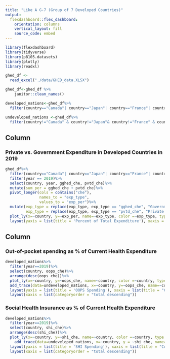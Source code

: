 ```yaml
---
title: "Like A G-7 (Group of 7 Developed Countries)"
output: 
  flexdashboard::flex_dashboard:
    orientation: columns
    vertical_layout: fill
    source_code: embed
---
```


```r
library(flexdashboard)
library(tidyverse)
library(p8105.datasets)
library(plotly)
library(readxl)
```

```r
ghed_df <- 
  read_excel("./data/GHED_data.XLSX")

ghed_df<-ghed_df %>% 
    janitor::clean_names() 

developed_nations<-ghed_df%>%
  filter(country=="Canada"| country=="Japan"| country=="France"| country=="Germany"| country=="Italy"| country=="United Kingdom"| country=="United States of America")

undeveloped_nations <-ghed_df%>%
  filter(country!="Canada" & country!="Japan"& country!="France" & country!="Germany"& country!="Italy"& country!="United Kingdom"& country!="United States of America", year == 2019)
```

Column {data-width=500}
-----------------------------------------------------------------------

### Private vs. Government Expenditure in Developed Countries in 2019
```r
ghed_df%>%
  filter(country=="Canada"| country=="Japan"| country=="France"| country=="Germany"| country=="Italy"| country=="United Kingdom"| country=="United States of America")%>%
  filter(year == 2019)%>%
  select(country, year, gghed_che, pvtd_che)%>%
  mutate(sum_per = gghed_che + pvtd_che)%>%
  pivot_longer(cols = contains("che"),
               names_to = "exp_type",
               values_to = "exp_per")%>%
  mutate(exp_type = replace(exp_type, exp_type == "gghed_che", "Government Expenditure"),
         exp_type = replace(exp_type, exp_type == "pvtd_che", "Private Expenditure"))%>%
  plot_ly(x=~country, y=~exp_per, name=~exp_type, color =~exp_type, type = 'bar', colors = "viridis")%>%
  layout(yaxis = list(title = 'Percent of Total Expenditure'), xaxis = list(title = "Country", categoryorder = "total descending"), barmode = 'stack', colors = "viridis")

```

Column {data-width=500}
-----------------------------------------------------------------------

### Out-of-pocket spending as % of Current Health Expenditure

```r
developed_nations%>%
  filter(year==2019)%>%
  select(country, oops_che)%>%
  arrange(desc(oops_che))%>%
  plot_ly(x=~country, y=~oops_che, name=~country, color =~country, type = 'bar', colors = "viridis")%>%
  add_trace(data=undeveloped_nations, x=~country, y=~oops_che, name=~country, color =~country, type = 'bar', colors = "viridis", visible="legendonly") %>% 
  layout(yaxis = list(title = 'OOPS Spending'), xaxis = list(title = "Country"), barmode = 'stack', colors = "viridis")%>%
  layout(xaxis = list(categoryorder = "total descending")) 
```

### Social Health Insurance as % of Current Health Expenditure
```r
developed_nations%>%
  filter(year==2019)%>%
  select(country, shi_che)%>%
  arrange(desc(shi_che))%>%
  plot_ly(x=~country, y=~shi_che, name=~country, color =~country, type = 'bar', colors = "viridis")%>%
    add_trace(data=undeveloped_nations, x=~country, y = ~shi_che, name=~country, color =~country, type = 'bar', colors = "viridis", visible="legendonly") %>% 
  layout(yaxis = list(title = 'SHI Spending'), xaxis = list(title = "Country"), barmode = 'stack', colors = "viridis")%>%
  layout(xaxis = list(categoryorder = "total descending"))
```
